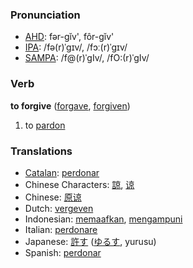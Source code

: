 === Pronunciation ===
*[[w:AHD|AHD]]: fər-gĭv', fôr-gĭv'
*[[w:IPA|IPA]]: /fə(r)ˈgɪv/, /fɔː(r)ˈgɪv/
*[[w:SAMPA|SAMPA]]: /f@(r)ˈgIv/, /fO:(r)ˈgIv/

=== Verb ===
'''to forgive''' ([[forgave]], [[forgiven]])

# to [[pardon]]

=== Translations ===
*[[Catalan]]: [[perdonar]]
*Chinese Characters: [[諒]], [[谅]]
*Chinese: [[原谅]]
*Dutch: [[vergeven]]
*Indonesian: [[maaf|memaafkan]], [[ampun|mengampuni]]
*Italian: [[perdonare]]
*Japanese: [[許す]] ([[ゆるす]], yurusu)
*Spanish: [[perdonar]]